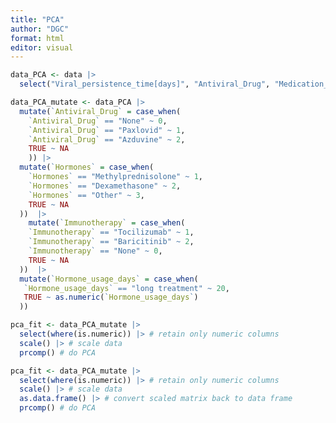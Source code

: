```yaml
---
title: "PCA"
author: "DGC"
format: html
editor: visual
---
```


```r
data_PCA <- data |>
  select("Viral_persistence_time[days]", "Antiviral_Drug", "Medication_days", "Hormones", "Hormone_usage_days", "Immunotherapy", "Antibiotics", "Anticoagulation", "Anticoagulant_days", "Mechanical_ventilation_days", "Vasoactive_drugs", "Mask_Oxygen_therapy", "NonInvasive_Oxygen_therapy", "Invasive_Oxygen_therapy", "HighFlow_Oxygen_therapy", "ECMO", "Death") 

```

```r
data_PCA_mutate <- data_PCA |>
  mutate(`Antiviral_Drug` = case_when(
    `Antiviral_Drug` == "None" ~ 0,
    `Antiviral_Drug` == "Paxlovid" ~ 1,
    `Antiviral_Drug` == "Azduvine" ~ 2,
    TRUE ~ NA 
    )) |>
  mutate(`Hormones` = case_when(
    `Hormones` == "Methylprednisolone" ~ 1,
    `Hormones` == "Dexamethasone" ~ 2,
    `Hormones` == "Other" ~ 3,
    TRUE ~ NA
  ))  |>
    mutate(`Immunotherapy` = case_when(
    `Immunotherapy` == "Tocilizumab" ~ 1,
    `Immunotherapy` == "Baricitinib" ~ 2,
    `Immunotherapy` == "None" ~ 0,
    TRUE ~ NA
  ))  |>
  mutate(`Hormone_usage_days` = case_when(
   `Hormone_usage_days` == "long treatment" ~ 20,
   TRUE ~ as.numeric(`Hormone_usage_days`)
  ))
```

```r
pca_fit <- data_PCA_mutate |>
  select(where(is.numeric)) |> # retain only numeric columns
  scale() |> # scale data
  prcomp() # do PCA
```

```r
pca_fit <- data_PCA_mutate |>
  select(where(is.numeric)) |> # retain only numeric columns
  scale() |> # scale data
  as.data.frame() |> # convert scaled matrix back to data frame
  prcomp() # do PCA

```
